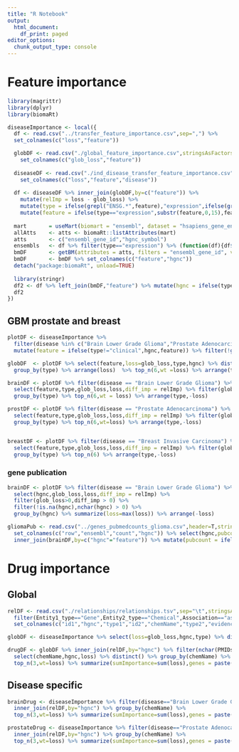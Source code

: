 ```yaml
---
title: "R Notebook"
output:
  html_document:
    df_print: paged
editor_options:
  chunk_output_type: console
---
```


# Feature importance
```r
library(magrittr)
library(dplyr)
library(biomaRt)

diseaseImportance <- local({
  df <- read.csv("../transfer_feature_importance.csv",sep=",") %>% 
  set_colnames(c("loss","feature"))

  globDF <- read.csv("./global_feature_importance.csv",stringsAsFactors = F) %>% 
    set_colnames(c("glob_loss","feature"))
  
  diseaseDF <- read.csv("./ind_disease_transfer_feature_importance.csv",stringsAsFactors = F) %>% 
    set_colnames(c("loss","feature","disease"))
  
  df <- diseaseDF %>% inner_join(globDF,by=c("feature")) %>% 
    mutate(relImp = loss - glob_loss) %>% 
    mutate(type = ifelse(grepl("ENSG.*",feature),"expression",ifelse(grepl("mut",feature),"mutation","clinical"))) %>%
    mutate(feature = ifelse(type=="expression",substr(feature,0,15),feature))
  
  mart       = useMart(biomart = "ensembl", dataset = "hsapiens_gene_ensembl")
  allAtts    <- atts <- biomaRt::listAttributes(mart)
  atts       <- c("ensembl_gene_id","hgnc_symbol")
  ensembls   <- df %>% filter(type=="expression") %>% (function(df){df$feature}) %>% unique()
  bmDF       <- getBM(attributes = atts, filters = "ensembl_gene_id", values=ensembls, mart = mart)
  bmDF       <- bmDF %>% set_colnames(c("feature","hgnc"))
  detach("package:biomaRt", unload=TRUE)
  
  library(stringr)
  df2 <- df %>% left_join(bmDF,"feature") %>% mutate(hgnc = ifelse(type=="mutation",str_sub(feature,end=-5),hgnc))
  df2
})

```

## GBM prostate and breast
```r
plotDF <- diseaseImportance %>% 
  filter(disease %in% c("Brain Lower Grade Glioma","Prostate Adenocarcinoma","Breast Invasive Carcinoma")) %>%
  mutate(feature = ifelse(type!="clinical",hgnc,feature)) %>% filter(!grepl("disease_code*",feature)) 

globDF  <- plotDF %>% select(feature,loss=glob_loss,type,hgnc) %>% distinct() %>% 
  group_by(type) %>% arrange(loss)  %>% top_n(6,wt =loss) %>% arrange(type,-loss)

brainDF <- plotDF %>% filter(disease == "Brain Lower Grade Glioma") %>% 
  select(feature,type,glob_loss,loss,diff_imp = relImp) %>% filter(glob_loss>0,diff_imp > 0) %>% 
  group_by(type) %>% top_n(6,wt = loss) %>% arrange(type,-loss)

prostDF <- plotDF %>% filter(disease == "Prostate Adenocarcinoma") %>% 
  select(feature,type,glob_loss,loss,diff_imp = relImp) %>% filter(glob_loss>0,diff_imp > 0) %>% 
  group_by(type) %>% top_n(6,wt=loss) %>% arrange(type,-loss)


breastDF <- plotDF %>% filter(disease == "Breast Invasive Carcinoma") %>% 
  select(feature,type,glob_loss,loss,diff_imp = relImp) %>% filter(glob_loss>0,diff_imp > 0) %>% arrange(-loss) %>% 
  group_by(type) %>% top_n(6) %>% arrange(type,-loss)
```

### gene publication
```r
brainDF <- plotDF %>% filter(disease == "Brain Lower Grade Glioma") %>% 
  select(hgnc,glob_loss,loss,diff_imp = relImp) %>% 
  filter(glob_loss>0,diff_imp > 0) %>% 
  filter(!is.na(hgnc),nchar(hgnc) > 0) %>% 
  group_by(hgnc) %>% summarize(loss=max(loss)) %>% arrange(-loss)

gliomaPub <- read.csv("../genes_pubmedcounts_glioma.csv",header=T,stringsAsFactors = F) %>%
  set_colnames(c("row","ensembl","count","hgnc")) %>% select(hgnc,pubcount=count) %>%
  inner_join(brainDF,by=c("hgnc"="feature")) %>% mutate(pubcount = ifelse(is.na(pubcount),0,pubcount))
```

# Drug importance

## Global
```r
relDF <- read.csv("./relationships/relationships.tsv",sep="\t",stringsAsFactors = F) %>% 
  filter(Entity1_type=="Gene",Entity2_type=="Chemical",Association=="associated") %>% 
  set_colnames(c("id1","hgnc","type1","id2","chemName","type2","evidence","association","PK","PD","PMIDs"))

globDF <- diseaseImportance %>% select(loss=glob_loss,hgnc,type) %>% distinct()

drugDF <- globDF %>% inner_join(relDF,by="hgnc") %>% filter(nchar(PMIDs)>5)  %>% 
  select(chemName,hgnc,loss) %>% distinct() %>% group_by(chemName) %>% 
  top_n(3,wt=loss) %>% summarize(sumImportance=sum(loss),genes = paste(hgnc,collapse=","))
```

## Disease specific
```r
brainDrug <- diseaseImportance %>% filter(disease=="Brain Lower Grade Glioma") %>% 
  inner_join(relDF,by="hgnc") %>% group_by(chemName) %>% 
  top_n(3,wt=loss) %>% summarize(sumImportance=sum(loss),genes = paste(hgnc,collapse=","))

prostateDrug <- diseaseImportance %>% filter(disease=="Prostate Adenocarcinoma") %>% 
  inner_join(relDF,by="hgnc") %>% group_by(chemName) %>% 
  top_n(3,wt=loss) %>% summarize(sumImportance=sum(loss),genes = paste(hgnc,collapse=","))
```










